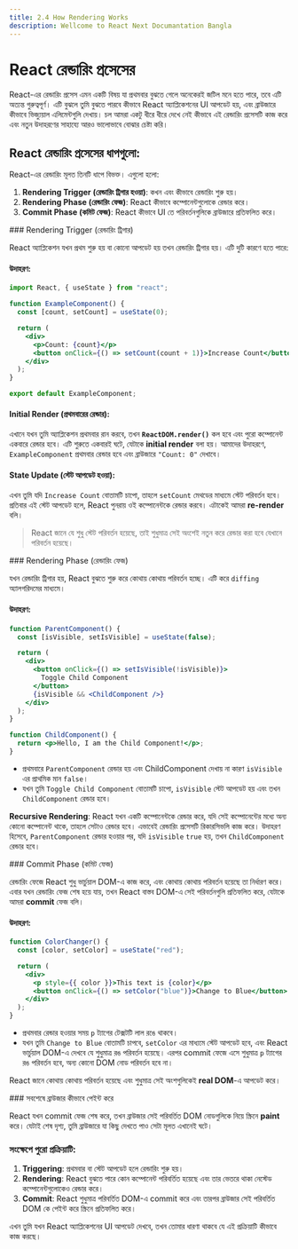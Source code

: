 ```yaml
---
title: 2.4 How Rendering Works
description: Wellcome to React Next Documantation Bangla
---
```



## <h1 className="bg-gradient-to-r from-blue-500 to-purple-500 inline-block text-transparent bg-clip-text text-3xl pt-2">React রেন্ডারিং প্রসেসের</h1>

React-এর রেন্ডারিং প্রসেস এমন একটি বিষয় যা প্রথমবার বুঝতে গেলে অনেকেরই জটিল মনে হতে পারে, তবে এটি অত্যন্ত গুরুত্বপূর্ণ। এটি বুঝলে তুমি বুঝতে পারবে কীভাবে React অ্যাপ্লিকেশনের UI আপডেট হয়, এবং ব্রাউজারে কীভাবে ভিজ্যুয়াল এলিমেন্টগুলি দেখায়। চল আমরা একটু ধীরে ধীরে দেখে নেই কীভাবে এই রেন্ডারিং প্রসেসটি কাজ করে এবং নতুন উদাহরণের সাহায্যে আরও ভালোভাবে বোঝার চেষ্টা করি।

## React রেন্ডারিং প্রসেসের ধাপগুলো:

React-এর রেন্ডারিং মূলত তিনটি ধাপে বিভক্ত। এগুলো হলো:

1. **Rendering Trigger (রেন্ডারিং ট্রিগার হওয়া)**: কখন এবং কীভাবে রেন্ডারিং শুরু হয়।
2. **Rendering Phase (রেন্ডারিং ফেজ)**: React কীভাবে কম্পোনেন্টগুলোকে রেন্ডার করে।
3. **Commit Phase (কমিট ফেজ)**: React কীভাবে UI তে পরিবর্তনগুলিকে ব্রাউজারে প্রতিফলিত করে।

<Steps>
<Step>
###  Rendering Trigger (রেন্ডারিং ট্রিগার)

React অ্যাপ্লিকেশন যখন প্রথম শুরু হয় বা কোনো আপডেট হয় তখন রেন্ডারিং ট্রিগার হয়। এটি দুটি কারণে হতে পারে:

#### উদাহরণ:

```jsx
import React, { useState } from "react";

function ExampleComponent() {
  const [count, setCount] = useState(0);

  return (
    <div>
      <p>Count: {count}</p>
      <button onClick={() => setCount(count + 1)}>Increase Count</button>
    </div>
  );
}

export default ExampleComponent;
```

#### Initial Render (প্রথমবারের রেন্ডার):

এখানে যখন তুমি অ্যাপ্লিকেশন প্রথমবার রান করবে, তখন **`ReactDOM.render()`** কল হবে এবং পুরো কম্পোনেন্ট একবারে রেন্ডার হবে। এটি শুরুতে একবারই ঘটে, যেটাকে **initial render** বলা হয়। আমাদের উদাহরণে, `ExampleComponent` প্রথমবার রেন্ডার হবে এবং ব্রাউজারে `"Count: 0"` দেখাবে।

#### State Update (স্টেট আপডেট হওয়া):

এখন তুমি যদি `Increase Count` বোতামটি চাপো, তাহলে `setCount` মেথডের মাধ্যমে স্টেট পরিবর্তন হবে। প্রতিবার এই স্টেট আপডেট হলে, React পুনরায় ওই কম্পোনেন্টকে রেন্ডার করবে। এটাকেই আমরা **re-render** বলি।

> React জানে যে শুধু স্টেট পরিবর্তন হয়েছে, তাই শুধুমাত্র সেই অংশেই নতুন করে রেন্ডার করা হবে যেখানে পরিবর্তন হয়েছে।

</Step>
<Step>
###  Rendering Phase (রেন্ডারিং ফেজ)

যখন রেন্ডারিং ট্রিগার হয়, React বুঝতে শুরু করে কোথায় কোথায় পরিবর্তন হচ্ছে। এটি করে `diffing` অ্যালগরিদমের মাধ্যমে।

#### উদাহরণ:

```jsx
function ParentComponent() {
  const [isVisible, setIsVisible] = useState(false);

  return (
    <div>
      <button onClick={() => setIsVisible(!isVisible)}>
        Toggle Child Component
      </button>
      {isVisible && <ChildComponent />}
    </div>
  );
}

function ChildComponent() {
  return <p>Hello, I am the Child Component!</p>;
}
```

- প্রথমবারে `ParentComponent` রেন্ডার হয় এবং ChildComponent দেখায় না কারণ `isVisible` এর প্রাথমিক মান `false`।
- যখন তুমি `Toggle Child Component` বোতামটি চাপো, `isVisible` স্টেট আপডেট হয় এবং তখন `ChildComponent` রেন্ডার হবে।

**Recursive Rendering**: React যখন একটি কম্পোনেন্টকে রেন্ডার করে, যদি সেই কম্পোনেন্টের মধ্যে অন্য কোনো কম্পোনেন্ট থাকে, তাহলে সেটাও রেন্ডার হবে। এভাবেই রেন্ডারিং প্রসেসটি রিকারসিভলি কাজ করে। উদাহরণ হিসেবে, `ParentComponent` রেন্ডার হওয়ার পর, যদি `isVisible` `true` হয়, তখন `ChildComponent` রেন্ডার হবে।

</Step>
<Step>
###  Commit Phase (কমিট ফেজ)

রেন্ডারিং ফেজে React শুধু ভার্চুয়াল DOM-এ কাজ করে, এবং কোথায় কোথায় পরিবর্তন হয়েছে তা নির্ধারণ করে। এবার যখন রেন্ডারিং ফেজ শেষ হয়ে যায়, তখন React বাস্তব DOM-এ সেই পরিবর্তনগুলি প্রতিফলিত করে, যেটাকে আমরা **commit** ফেজ বলি।

#### উদাহরণ:

```jsx
function ColorChanger() {
  const [color, setColor] = useState("red");

  return (
    <div>
      <p style={{ color }}>This text is {color}</p>
      <button onClick={() => setColor("blue")}>Change to Blue</button>
    </div>
  );
}
```

- প্রথমবার রেন্ডার হওয়ার সময় `p` ট্যাগের টেক্সটটি লাল রঙে থাকবে।
- যখন তুমি `Change to Blue` বোতামটি চাপবে, `setColor` এর মাধ্যমে স্টেট আপডেট হবে, এবং React ভার্চুয়াল DOM-এ দেখবে যে শুধুমাত্র রঙ পরিবর্তন হয়েছে। এরপর commit ফেজে এসে শুধুমাত্র `p` ট্যাগের রঙ পরিবর্তন হবে, অন্য কোনো DOM নোড পরিবর্তন হবে না।

React জানে কোথায় কোথায় পরিবর্তন হয়েছে এবং শুধুমাত্র সেই অংশগুলিকেই **real DOM**-এ আপডেট করে।

</Step>
</Steps>
### সবশেষে ব্রাউজার কীভাবে পেইন্ট করে

React যখন commit ফেজ শেষ করে, তখন ব্রাউজার সেই পরিবর্তিত DOM নোডগুলিকে নিয়ে স্ক্রিনে **paint** করে। যেটাই শেষ দৃশ্য, তুমি ব্রাউজারে যা কিছু দেখতে পাও সেটা মূলত এখানেই ঘটে।

### সংক্ষেপে পুরো প্রক্রিয়াটি:

1. **Triggering**: প্রথমবার বা স্টেট আপডেট হলে রেন্ডারিং শুরু হয়।
2. **Rendering**: React বুঝতে পারে কোন কম্পোনেন্ট পরিবর্তিত হয়েছে এবং তার ভেতরে থাকা নেস্টেড কম্পোনেন্টগুলোকেও রেন্ডার করে।
3. **Commit**: React শুধুমাত্র পরিবর্তিত DOM-এ commit করে এবং তারপর ব্রাউজার সেই পরিবর্তিত DOM কে পেইন্ট করে স্ক্রিনে প্রতিফলিত করে।

এখন তুমি যখন React অ্যাপ্লিকেশনের UI আপডেট দেখবে, তখন তোমার ধারণা থাকবে যে এই প্রক্রিয়াটি কীভাবে কাজ করছে।
